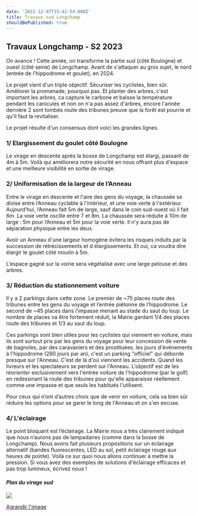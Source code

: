 ```yaml
---
date: '2022-12-07T15:42:54.000Z'
title: Travaux sud Longchamp
shouldBePublished: true
---
```


## **Travaux Longchamp - S2 2023**

On avance ! Cette année, on transforme la partie sud (côté Boulogne) et ouest (côté seine) de Longchamp. Avant de s'attaquer au gros sujet, le nord (entrée de l'hippodrome et goulet), en 2024.

Le projet vient d'un triple objectif. Sécuriser les cyclistes, bien sûr. Améliorer la promenade, pourquoi pas. Et planter des arbres, c'est important les arbres, ca capture le carbone et baisse la température pendant les canicules et non on n'a pas assez d'arbres, encore l'année dernière 2 sont tombés route des tribunes preuve que la forêt est pourrie et qu'il faut la revitaliser.

Le projet résulte d'un consensus dont voici les grandes lignes.

### **1/ Elargissement du goulet côté Boulogne**

Le virage en descente après la bosse de Longchamp est élargi, passant de 4m à 5m. Voilà qui améliorera notre sécurité en nous offrant plus d'espace et une meilleure visibilité en sortie de virage.

### **2/ Uniformisation de la largeur de l’Anneau**

Entre le virage en descente et l'aire des gens du voyage, la chaussée se divise entre l’Anneau cyclable à l'intérieur, et une voie verte à l'extérieur. Aujourd’hui, l’Anneau fait 5m de large, sauf dans le coin sud-ouest où il fait 6m. La voie verte oscille entre 7 et 8m. La chaussée sera réduite à 10m de large : 5m pour l’Anneau et 5m pour la voie verte. Il n'y aura pas de séparation physique entre les deux.

Avoir un Anneau d'une largeur homogène évitera les risques induits par la succession de rétrécissements et d élargissements. Et oui, ca voudra dire élargir le goulet côté moulin à 5m.

L’espace gagné sur la voirie sera végétalisé avec une large pelouse et des arbres.

### **3/ Réduction du stationnement voiture**

Il y a 2 parkings dans cette zone. Le premier de ~75 places route des tribunes entre les gens du voyage et l’entrée piétonne de l’hippodrome. Le second de ~45 places dans l’impasse menant au stade du saut du loup. Le nombre de places va être fortement réduit, la Mairie gardant 1/4 des places route des tribunes et 1/3 au saut du loup.

Ces parkings sont bien utiles pour les cyclistes qui viennent en voiture, mais ils sont surtout pris par les gens du voyage pour leur concession de vente de bagnoles, par des caravaniers et des prostituées. les jours d'évènements à l'hippodrome (280 jours par an), c'est un parking "officiel" qui déborde presque sur l'Anneau. C'est de là d'où viennent les accidents. Quand les livreurs et les spectateurs se perdent sur l'Anneau. L'objectif est de les réorienter exclusivement vers l'entrée voiture de l'hippodrome (par le golf) en redessinant la route des tribunes pour qu'elle apparaisse réellement comme une impasse et que seuls les habitués l'utilisent.

Pour ceux qui n’ont d’autres choix que de venir en voiture, cela va bien sûr réduire les options pour se garer le long de l'Anneau et on s'en excuse.

### **4/ L'éclairage**

Le point bloquant est l’éclairage. La Mairie nous a très clairement indiqué que nous n’aurons pas de lampadaires (comme dans la bosse de Longchamp). Nous avons fait plusieurs propositions sur un éclairage alternatif (bandes fluorescentes, LED au sol, petit éclairage rouge aux heures de pointe). Voilà ce sur quoi nous allons continuer à mettre la pression. Si vous avez des exemples de solutions d'éclairage efficaces et pas trop lumineux, écrivez nous !

#### ***Plan du virage sud***

<Img src="travaux-sud-longchamp.png" />

[Agrandir l'image](/media/travaux-sud-longchamp.png)

